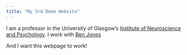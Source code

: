 ```yaml
---
title: "My 3rd Demo Website"
---
```


I am a professor in the University of Glasgow's
[Institute of Neuroscience and Psychology](http://www.gla.ac.uk/researchinstitutes/neurosciencepsychology/).
I work with [Ben Jones](http://facelab.org/bcjones/)

And I want this webpage to work!